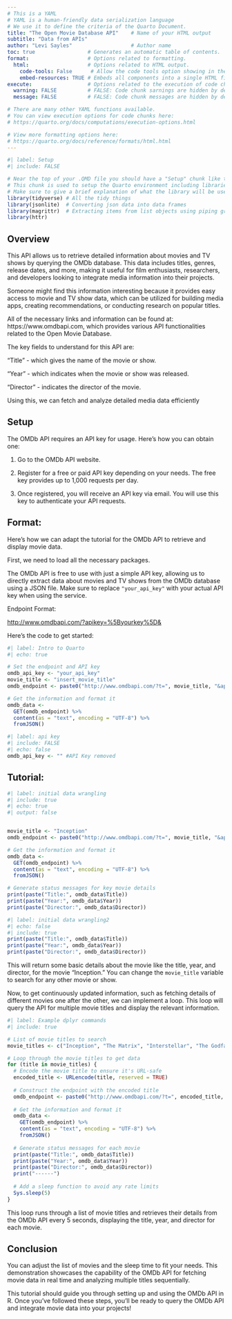 ---
# This is a YAML
# YAML is a human-friendly data serialization language
# We use it to define the criteria of the Quarto Document.
title: "The Open Movie Database API"    # Name of your HTML output
subtitle: "Data from APIs"
author: "Levi Sayles"                   # Author name
toc: true                 # Generates an automatic table of contents.
format:                   # Options related to formatting.
  html:                   # Options related to HTML output.
    code-tools: False      # Allow the code tools option showing in the output.
    embed-resources: TRUE # Embeds all components into a single HTML file. 
execute:                  # Options related to the execution of code chunks.
  warning: FALSE          # FALSE: Code chunk sarnings are hidden by default.
  message: FALSE          # FALSE: Code chunk messages are hidden by default.

# There are many other YAML functions available. 
# You can view execution options for code chunks here:
# https://quarto.org/docs/computations/execution-options.html

# View more formatting options here:
# https://quarto.org/docs/reference/formats/html.html  
---

```{r}
#| label: Setup
#| include: FALSE 

# Near the top of your .QMD file you should have a "Setup" chunk like this one.
# This chunk is used to setup the Quarto environment including libraries.
# Make sure to give a brief explanation of what the library will be used for.
library(tidyverse) # All the tidy things
library(jsonlite)  # Converting json data into data frames
library(magrittr)  # Extracting items from list objects using piping grammar
library(httr) 


```

## Overview

This API allows us to retrieve detailed information about movies and TV shows by querying the OMDb database. This data includes titles, genres, release dates, and more, making it useful for film enthusiasts, researchers, and developers looking to integrate media information into their projects.

Someone might find this information interesting because it provides easy access to movie and TV show data, which can be utilized for building media apps, creating recommendations, or conducting research on popular titles.

All of the necessary links and information can be found at: https://www.omdbapi.com, which provides various API functionalities related to the Open Movie Database.

The key fields to understand for this API are:

"Title" - which gives the name of the movie or show.

"Year" - which indicates when the movie or show was released.

"Director" - indicates the director of the movie.

Using this, we can fetch and analyze detailed media data efficiently

## Setup

The OMDb API requires an API key for usage. Here's how you can obtain one:

1.  Go to the OMDb API website.

2.  Register for a free or paid API key depending on your needs. The free key provides up to 1,000 requests per day.

3.  Once registered, you will receive an API key via email. You will use this key to authenticate your API requests.

## Format:

Here’s how we can adapt the tutorial for the OMDb API to retrieve and display movie data.

First, we need to load all the necessary packages.

The OMDb API is free to use with just a simple API key, allowing us to directly extract data about movies and TV shows from the OMDb database using a JSON file. Make sure to replace `"your_api_key"` with your actual API key when using the service.

Endpoint Format:

<http://www.omdbapi.com/?apikey=%5Byourkey%5D&>

Here’s the code to get started:

```{r}
#| label: Intro to Quarto 
#| echo: true

# Set the endpoint and API key
omdb_api_key <- "your_api_key"
movie_title <- "insert_movie_title"
omdb_endpoint <- paste0("http://www.omdbapi.com/?t=", movie_title, "&apikey=", omdb_api_key)

# Get the information and format it
omdb_data <- 
  GET(omdb_endpoint) %>% 
  content(as = "text", encoding = "UTF-8") %>% 
  fromJSON()
```

```{r}
#| label: api key
#| include: FALSE
#| echo: false
omdb_api_key <- "" #API Key removed


```

## Tutorial:

```{r}
#| label: initial data wrangling
#| include: true
#| echo: true
#| output: false


movie_title <- "Inception"
omdb_endpoint <- paste0("http://www.omdbapi.com/?t=", movie_title, "&apikey=", omdb_api_key)

# Get the information and format it
omdb_data <- 
  GET(omdb_endpoint) %>% 
  content(as = "text", encoding = "UTF-8") %>% 
  fromJSON()

# Generate status messages for key movie details
print(paste("Title:", omdb_data$Title))
print(paste("Year:", omdb_data$Year))
print(paste("Director:", omdb_data$Director))

```

```{r}
#| label: initial data wrangling2
#| echo: false
#| include: true
print(paste("Title:", omdb_data$Title))
print(paste("Year:", omdb_data$Year))
print(paste("Director:", omdb_data$Director))
```

This will return some basic details about the movie like the title, year, and director, for the movie "Inception." You can change the `movie_title` variable to search for any other movie or show.

Now, to get continuously updated information, such as fetching details of different movies one after the other, we can implement a loop. This loop will query the API for multiple movie titles and display the relevant information.

```{r}
#| label: Example dplyr commands
#| include: true

# List of movie titles to search
movie_titles <- c("Inception", "The Matrix", "Interstellar", "The Godfather", "Pulp Fiction")

# Loop through the movie titles to get data
for (title in movie_titles) {
  # Encode the movie title to ensure it's URL-safe
  encoded_title <- URLencode(title, reserved = TRUE)
  
  # Construct the endpoint with the encoded title
  omdb_endpoint <- paste0("http://www.omdbapi.com/?t=", encoded_title, "&apikey=", omdb_api_key)
  
  # Get the information and format it
  omdb_data <- 
    GET(omdb_endpoint) %>% 
    content(as = "text", encoding = "UTF-8") %>% 
    fromJSON()
  
  # Generate status messages for each movie
  print(paste("Title:", omdb_data$Title))
  print(paste("Year:", omdb_data$Year))
  print(paste("Director:", omdb_data$Director))
  print("------")
  
  # Add a sleep function to avoid any rate limits
  Sys.sleep(5)
}
```

This loop runs through a list of movie titles and retrieves their details from the OMDb API every 5 seconds, displaying the title, year, and director for each movie.

## Conclusion

You can adjust the list of movies and the sleep time to fit your needs. This demonstration showcases the capability of the OMDb API for fetching movie data in real time and analyzing multiple titles sequentially.

This tutorial should guide you through setting up and using the OMDb API in R. Once you've followed these steps, you’ll be ready to query the OMDb API and integrate movie data into your projects!
